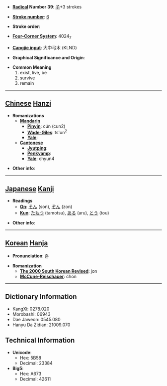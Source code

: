 * '''[[Wiktionary:Chinese radical index| Radical]] Number 39''': [[Wiktionary:Chinese radical index 子|子]]+3 strokes

* '''[[Wiktionary:Chinese total strokes index|Stroke number]]''': [[Wiktionary:Chinese total strokes index 6|6]]

* '''Stroke order''': 

* '''[[Wiktionary:Chinese four corner index|Four-Corner System]]''': 4024<sub>7</sub>

* '''[[Wiktionary:Chinese Cangjie index|Cangjie input]]''': 大中弓木 (KLND)

* '''Graphical Significance and Origin''': 

* '''Common Meaning'''
*#exist, live, be
*# survive
*# remain


----

== [[Chinese]] [[Hanzi]] ==

* '''Romanizations'''
** '''[[Mandarin]]'''
*** '''[[Pinyin]]''': cún (cun2)
*** '''[[Wade-Giles]]''': ts'un<sup>2</sup>
*** '''[[Yale]]''': 
** '''[[Cantonese]]'''
*** '''[[Jyutping]]''':
*** '''[[Penkyamp]]''': 
*** '''[[Yale]]''': chyun4

* '''Other info''': 

----

== [[Japanese]] [[Kanji]] ==

* '''Readings'''
** '''[[On]]''': [[そん]] (son), [[ぞん]] (zon)
** '''[[Kun]]''': [[たもつ]] (tamotsu), [[ある]] (aru), [[とう]] (tou)

* '''Other info''':  

----

== [[Korean]] [[Hanja]] ==

* '''Pronunciation''': 존

* '''Romanization'''
** '''[[The 2000 South Korean Revised Romanization|The 2000 South Korean Revised]]''': jon
** '''[[McCune-Reischauer]]''': chon

----

== Dictionary Information ==

* KangXi: 0278.020
* Morobashi: 06943
* Dae Jaweon: 0545.080
* Hanyu Da Zidian: 21009.070

== Technical Information ==

* '''Unicode''':
** Hex: 5B58
** Decimal: 23384
* '''Big5''':
** Hex: A673
** Decimal: 42611